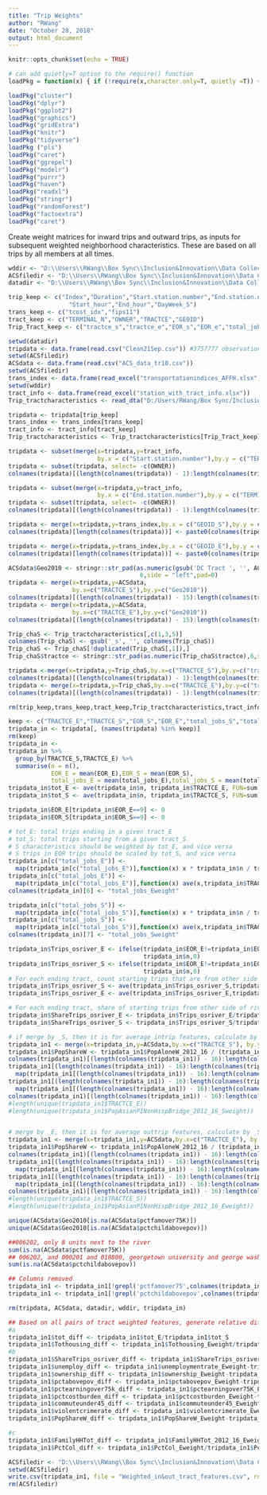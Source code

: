 ---
title: "Trip Weights"
author: "RWang"
date: "October 28, 2018"
output: html_document
---

```{r setup, include=FALSE}
knitr::opts_chunk$set(echo = TRUE)
```

```{r basicfcn, include=FALSE}
# can add quietly=T option to the require() function
loadPkg = function(x) { if (!require(x,character.only=T, quietly =T)) { install.packages(x,dep=T,repos="http://cran.us.r-project.org"); if(!require(x,character.only=T)) stop("Package not found") } }
```
```{r LoadPackages, include=FALSE}
loadPkg("cluster")
loadPkg("dplyr")
loadPkg("ggplot2")
loadPkg("graphics")
loadPkg("gridExtra")
loadPkg("knitr")
loadPkg("tidyverse")
loadPkg ("pls")
loadPkg("caret")
loadPkg("ggrepel")
loadPkg("modelr")
loadPkg("purrr")
loadPkg("haven")
loadPkg("readxl")
loadPkg("stringr")
loadPkg("randomForest")
loadPkg("factoextra")
loadPkg("caret")
```

Create weight matrices for inward trips and outward trips, as inputs for subsequent weighted neighborhood characteristics. These are based on all trips by all members at all times.

```{r Read Data}
wddir <- "D:\\Users\\RWang\\Box Sync\\Inclusion&Innovation\\Data Collection and Process\\Capital Bikeshare"
ACSfiledir <- "D:\\Users\\RWang\\Box Sync\\Inclusion&Innovation\\Data Collection and Process\\DC neighborhoods"
datadir <- "D:\\Users\\RWang\\Box Sync\\Inclusion&Innovation\\Data Collection and Process\\Capital Bikeshare\\2017-capitalbikeshare-tripdata"

trip_keep <- c("Index","Duration","Start.station.number","End.station.number","Member.type",
                 "Start_hour","End_hour","DayWeek_S")
trans_keep <- c("tcost_idx","fips11")
tract_keep <- c("TERMINAL_N","OWNER","TRACTCE","GEOID")
Trip_Tract_keep <- c("tractce_s","tractce_e","EOR_s","EOR_e","total_jobs_s","total_jobs_e")

setwd(datadir)
tripdata <- data.frame(read.csv("Clean21Sep.csv")) #3757777 observations
setwd(ACSfiledir)
ACSdata <- data.frame(read.csv("ACS_data_tr10.csv"))
setwd(ACSfiledir)
trans_index <- data.frame(read_excel("transportationindices_AFFH.xlsx"))
setwd(wddir)
tract_info <- data.frame(read_excel("station_with_tract_info.xlsx"))
Trip_tractcharacteristics <- read_dta("D:/Users/RWang/Box Sync/Inclusion&Innovation/Data Collection and Process/Trip_tractcharacteristics.dta")

tripdata <- tripdata[trip_keep]
trans_index <- trans_index[trans_keep]
tract_info <- tract_info[tract_keep]
Trip_tractcharacteristics <- Trip_tractcharacteristics[Trip_Tract_keep]

tripdata <- subset(merge(x=tripdata,y=tract_info,
                         by.x = c("Start.station.number"),by.y = c("TERMINAL_N")),OWNER=="DC") #3302519 observations
tripdata <- subset(tripdata, select= -c(OWNER))
colnames(tripdata)[(length(colnames(tripdata)) - 1):length(colnames(tripdata))] <- purrr::map_chr(colnames(tripdata)[(length(colnames(tripdata)) - 1):length(colnames(tripdata))],paste0,"_S")

tripdata <- subset(merge(x=tripdata,y=tract_info,
                         by.x = c("End.station.number"),by.y = c("TERMINAL_N")),OWNER=="DC")
tripdata <- subset(tripdata, select= -c(OWNER))
colnames(tripdata)[(length(colnames(tripdata)) - 1):length(colnames(tripdata))] <- purrr::map_chr(colnames(tripdata)[(length(colnames(tripdata)) - 1):length(colnames(tripdata))],paste0,"_E") #3228864 observations

tripdata <- merge(x=tripdata,y=trans_index,by.x = c("GEOID_S"),by.y = c("fips11"))
colnames(tripdata)[length(colnames(tripdata))] <- paste0(colnames(tripdata)[length(colnames(tripdata))],"_S")

tripdata <- merge(x=tripdata,y=trans_index,by.x = c("GEOID_E"),by.y = c("fips11"))
colnames(tripdata)[length(colnames(tripdata))] <- paste0(colnames(tripdata)[length(colnames(tripdata))],"_E")

ACSdata$Geo2010 <- stringr::str_pad(as.numeric(gsub('DC Tract ', '', ACSdata$Geo2010)) * 100,
                                     6,side = "left",pad=0)
tripdata <- merge(x=tripdata,y=ACSdata,
                  by.x=c("TRACTCE_S"),by.y=c("Geo2010"))
colnames(tripdata)[(length(colnames(tripdata)) - 15):length(colnames(tripdata))] <- purrr::map_chr(colnames(tripdata)[(length(colnames(tripdata)) - 15):length(colnames(tripdata))],paste0,"_S")
tripdata <- merge(x=tripdata,y=ACSdata,
                  by.x=c("TRACTCE_E"),by.y=c("Geo2010"))
colnames(tripdata)[(length(colnames(tripdata)) - 15):length(colnames(tripdata))] <- purrr::map_chr(colnames(tripdata)[(length(colnames(tripdata)) - 15):length(colnames(tripdata))],paste0,"_E")

Trip_chaS <- Trip_tractcharacteristics[,c(1,3,5)]
colnames(Trip_chaS) <- gsub('_s', '', colnames(Trip_chaS))
Trip_chaS <- Trip_chaS[!duplicated(Trip_chaS[,1]),]
Trip_chaS$tractce <- stringr::str_pad(as.numeric(Trip_chaS$tractce),6,side = "left",pad=0)

tripdata <-merge(x=tripdata,y=Trip_chaS,by.x=c("TRACTCE_S"),by.y=c("tractce"))
colnames(tripdata)[(length(colnames(tripdata)) - 1):length(colnames(tripdata))] <- purrr::map_chr(colnames(tripdata)[(length(colnames(tripdata)) - 1):length(colnames(tripdata))],paste0,"_S")
tripdata <- merge(x=tripdata,y=Trip_chaS,by.x=c("TRACTCE_E"),by.y=c("tractce"))
colnames(tripdata)[(length(colnames(tripdata)) - 1):length(colnames(tripdata))] <- purrr::map_chr(colnames(tripdata)[(length(colnames(tripdata)) - 1):length(colnames(tripdata))],paste0,"_E")

rm(trip_keep,trans_keep,tract_keep,Trip_tractcharacteristics,tract_info,Trip_chaS,Trip_Tract_keep)
```

```{r In-Trip Matrix}
keep <- c("TRACTCE_E","TRACTCE_S","EOR_S","EOR_E","total_jobs_S","total_jobs_E")
tripdata_in <- tripdata[, (names(tripdata) %in% keep)]
rm(keep)
tripdata_in <-
tripdata_in %>%
  group_by(TRACTCE_S,TRACTCE_E) %>%
  summarise(n = n(),
            EOR_E = mean(EOR_E),EOR_S = mean(EOR_S),
            total_jobs_E = mean(total_jobs_E),total_jobs_S = mean(total_jobs_S))
tripdata_in$tot_E <- ave(tripdata_in$n, tripdata_in$TRACTCE_E, FUN=sum)
tripdata_in$tot_S <- ave(tripdata_in$n, tripdata_in$TRACTCE_S, FUN=sum)

tripdata_in$EOR_E[tripdata_in$EOR_E==9] <- 0
tripdata_in$EOR_S[tripdata_in$EOR_S==9] <- 0

# tot_E: total trips ending in a given tract_E
# tot_S: total trips starting from a given tract_S
# S characteristics should be weighted by tot_E, and vice versa
# S trips in EOR trips should be scaled by tot_S, and vice versa
tripdata_in[c("total_jobs_E")] <-
  map(tripdata_in[c("total_jobs_E")],function(x) x * tripdata_in$n / tripdata_in$tot_S) 
tripdata_in[c("total_jobs_E")] <-
  map(tripdata_in[c("total_jobs_E")],function(x) ave(x,tripdata_in$TRACTCE_S,FUN=sum))
colnames(tripdata_in)[6] <- "total_jobs_Eweight"

tripdata_in[c("total_jobs_S")] <-
  map(tripdata_in[c("total_jobs_S")],function(x) x * tripdata_in$n / tripdata_in$tot_E) 
tripdata_in[c("total_jobs_S")] <-
  map(tripdata_in[c("total_jobs_S")],function(x) ave(x,tripdata_in$TRACTCE_E,FUN=sum))
colnames(tripdata_in)[7] <- "total_jobs_Sweight"

tripdata_in$Trips_osriver_E <- ifelse(tripdata_in$EOR_E!=tripdata_in$EOR_S,
                                      tripdata_in$n,0)
tripdata_in$Trips_osriver_S <- ifelse(tripdata_in$EOR_E!=tripdata_in$EOR_S,
                                      tripdata_in$n,0)
# For each ending tract, count starting trips that are from other side of river
tripdata_in$Trips_osriver_S <- ave(tripdata_in$Trips_osriver_S,tripdata_in$TRACTCE_E,FUN=sum)
tripdata_in$Trips_osriver_E <- ave(tripdata_in$Trips_osriver_E,tripdata_in$TRACTCE_S,FUN=sum)

# For each ending tract, share of starting trips from other side of river among total number of trips going into this tract, tot_E
tripdata_in$ShareTrips_osriver_E <- tripdata_in$Trips_osriver_E/tripdata_in$tot_S
tripdata_in$ShareTrips_osriver_S <- tripdata_in$Trips_osriver_S/tripdata_in$tot_E

# if merge by _S, then it is for average intrip features, calculate by _E
tripdata_in1 <- merge(x=tripdata_in,y=ACSdata,by.x=c("TRACTCE_S"), by.y=c("Geo2010"))
tripdata_in1$PopShareW <- tripdata_in1$PopAloneW_2012_16 / (tripdata_in1$PopAloneW_2012_16 + tripdata_in1$PopAloneB_2012_16 + tripdata_in1$PopAloneH_2012_16 + tripdata_in1$PopAsianPINonHispBridge_2012_16)
colnames(tripdata_in1)[(length(colnames(tripdata_in1)) - 16):length(colnames(tripdata_in1))] <- purrr::map_chr(colnames(tripdata_in1)[(length(colnames(tripdata_in1)) - 16):length(colnames(tripdata_in1))],paste0,"_S")
tripdata_in1[(length(colnames(tripdata_in1)) - 16):length(colnames(tripdata_in1))] <-
  map(tripdata_in1[(length(colnames(tripdata_in1)) - 16):length(colnames(tripdata_in1))],function(x) x * tripdata_in1$n / tripdata_in1$tot_E) 
tripdata_in1[(length(colnames(tripdata_in1)) - 16):length(colnames(tripdata_in1))] <-
  map(tripdata_in1[(length(colnames(tripdata_in1)) - 16):length(colnames(tripdata_in1))],function(x) ave(x,tripdata_in1$TRACTCE_E,FUN=sum))
colnames(tripdata_in1)[(length(colnames(tripdata_in1)) - 16):length(colnames(tripdata_in1))] <- purrr::map_chr(colnames(tripdata_in1)[(length(colnames(tripdata_in1)) - 16):length(colnames(tripdata_in1))],paste0,"weight")
#length(unique(tripdata_in1$TRACTCE_E))
#length(unique(tripdata_in1$PopAsianPINonHispBridge_2012_16_Sweight))


# merge by _E, then it is for average outtrip features, calculate by _S
tripdata_in1 <- merge(x=tripdata_in1,y=ACSdata,by.x=c("TRACTCE_E"), by.y=c("Geo2010"))
tripdata_in1$PopShareW <- tripdata_in1$PopAloneW_2012_16 / (tripdata_in1$PopAloneW_2012_16 + tripdata_in1$PopAloneB_2012_16 + tripdata_in1$PopAloneH_2012_16 + tripdata_in1$PopAsianPINonHispBridge_2012_16)
colnames(tripdata_in1)[(length(colnames(tripdata_in1)) - 16):length(colnames(tripdata_in1))] <- purrr::map_chr(colnames(tripdata_in1)[(length(colnames(tripdata_in1)) - 16):length(colnames(tripdata_in1))],paste0,"_E")
tripdata_in1[(length(colnames(tripdata_in1)) - 16):length(colnames(tripdata_in1))] <-
  map(tripdata_in1[(length(colnames(tripdata_in1)) - 16):length(colnames(tripdata_in1))],function(x) x * tripdata_in1$n / tripdata_in1$tot_S)
tripdata_in1[(length(colnames(tripdata_in1)) - 16):length(colnames(tripdata_in1))] <-
  map(tripdata_in1[(length(colnames(tripdata_in1)) - 16):length(colnames(tripdata_in1))],function(x) ave(x,tripdata_in1$TRACTCE_S,FUN=sum))
colnames(tripdata_in1)[(length(colnames(tripdata_in1)) - 16):length(colnames(tripdata_in1))] <- purrr::map_chr(colnames(tripdata_in1)[(length(colnames(tripdata_in1)) - 16):length(colnames(tripdata_in1))],paste0,"weight")
#length(unique(tripdata_in1$TRACTCE_S))
#length(unique(tripdata_in1$PopAsianPINonHispBridge_2012_16_Eweight))
```

```{r Missing value}
unique(ACSdata$Geo2010[is.na(ACSdata$pctfamover75K)])
unique(ACSdata$Geo2010[is.na(ACSdata$pctchildabovepov)])

##006202, only 8 units next to the river
sum(is.na(ACSdata$pctfamover75K)) 
## 006202, and 000201 and 010800, georgetown university and george washington university
sum(is.na(ACSdata$pctchildabovepov)) 

## Columns removed
tripdata_in1 <- tripdata_in1[!grepl('pctfamover75',colnames(tripdata_in1))]
tripdata_in1 <- tripdata_in1[!grepl('pctchildabovepov',colnames(tripdata_in1))]

rm(tripdata, ACSdata, datadir, wddir, tripdata_in)
```
```{r calculate difference}
## Based on all pairs of tract weighted features, generate relative difference
#a
tripdata_in1$tot_diff <- tripdata_in1$tot_E/tripdata_in1$tot_S
tripdata_in1$Tothousing_diff <- tripdata_in1$Tothousing_Eweight/tripdata_in1$Tothousing_Sweight
#b
tripdata_in1$ShareTrips_osriver_diff <- tripdata_in1$ShareTrips_osriver_E - tripdata_in1$ShareTrips_osriver_S
tripdata_in1$unemploy_diff <- tripdata_in1$unemploymentrate_Eweight-tripdata_in1$unemploymentrate_Sweight
tripdata_in1$ownership_diff <- tripdata_in1$ownership_Eweight-tripdata_in1$ownership_Sweight
tripdata_in1$pctabovepov_diff <- tripdata_in1$pctabovepov_Eweight-tripdata_in1$pctabovepov_Sweight
tripdata_in1$pctearningover75k_diff <- tripdata_in1$pctearningover75K_Eweight-tripdata_in1$pctearningover75K_Sweight
tripdata_in1$pctcostburden_diff <- tripdata_in1$pctcostburden_Eweight-tripdata_in1$pctcostburden_Sweight
tripdata_in1$commuteunder45_diff <- tripdata_in1$commuteunder45_Eweight-tripdata_in1$commuteunder45_Sweight
tripdata_in1$violentcrimerate_diff <- tripdata_in1$violentcrimerate_Eweight-tripdata_in1$violentcrimerate_Sweight
tripdata_in1$PopShareW_diff <- tripdata_in1$PopShareW_Eweight-tripdata_in1$PopShareW_Sweight

#c
tripdata_in1$FamilyHHTot_diff <- tripdata_in1$FamilyHHTot_2012_16_Eweight/tripdata_in1$FamilyHHTot_2012_16_Sweight
tripdata_in1$PctCol_diff <- tripdata_in1$PctCol_Eweight/tripdata_in1$PctCol_Sweight

```

```{r write csv}
ACSfiledir <- "D:\\Users\\RWang\\Box Sync\\Inclusion&Innovation\\Data Collection and Process\\DC neighborhoods"
setwd(ACSfiledir)
write.csv(tripdata_in1, file = "Weighted_in&out_tract_features.csv", row.names = FALSE)
rm(ACSfiledir)
```